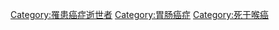 [[Category:罹患癌症逝世者|Category:罹患癌症逝世者]]
[[Category:胃肠癌症|Category:胃肠癌症]]
[[Category:死于喉癌|Category:死于喉癌]]